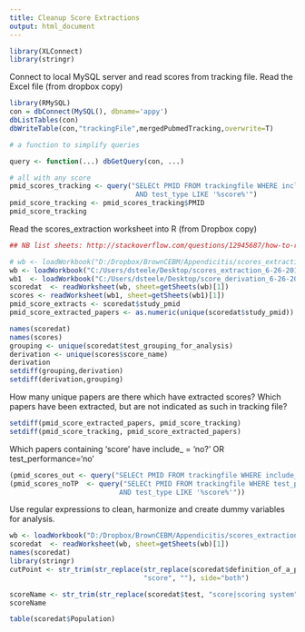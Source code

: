 ```yaml
---
title: Cleanup Score Extractions
output: html_document
---
```



```r
library(XLConnect)
library(stringr)
```

Connect to local MySQL server and read scores from tracking file.
Read the Excel file (from dropbox copy)

```r
library(RMySQL)
con = dbConnect(MySQL(), dbname='appy')
dbListTables(con)
dbWriteTable(con,"trackingFile",mergedPubmedTracking,overwrite=T)

# a function to simplify queries

query <- function(...) dbGetQuery(con, ...) 

# all with any score
pmid_scores_tracking <- query("SELECt PMID FROM trackingfile WHERE include_ = 'yes' AND test_performance = 'yes' 
                               AND test_type LIKE '%score%'")
pmid_score_tracking <- pmid_scores_tracking$PMID
pmid_score_tracking
```

Read the scores_extraction worksheet into R (from Dropbox copy)

```r
## NB list sheets: http://stackoverflow.com/questions/12945687/how-to-read-all-worksheets-in-an-excel-workbook-into-an-r-list-with-data-frame-e

# wb <- loadWorkbook("D:/Dropbox/BrownCEBM/Appendicitis/scores_extraction_6-23-2014.xlsx")
wb <- loadWorkbook("C:/Users/dsteele/Desktop/scores_extraction_6-26-2014.xlsx")
wb1  <- loadWorkbook("C:/Users/dsteele/Desktop/score_derivation_6-26-2014.xlsx")
scoredat  <- readWorksheet(wb, sheet=getSheets(wb)[1])
scores <- readWorksheet(wb1, sheet=getSheets(wb1)[1])
pmid_score_extracts <- scoredat$study_pmid
pmid_score_extracted_papers <- as.numeric(unique(scoredat$study_pmid))

names(scoredat)
names(scores)
grouping <- unique(scoredat$test_grouping_for_analysis)
derivation <- unique(scores$score_name)
derivation
setdiff(grouping,derivation)
setdiff(derivation,grouping)
```

How many unique papers are there which have extracted scores?
Which papers have been extracted, but are not indicated as such in tracking file?

```r

setdiff(pmid_score_extracted_papers, pmid_score_tracking)
setdiff(pmid_score_tracking, pmid_score_extracted_papers)


```

Which papers containing 'score' have include_ = 'no?' OR test_performance='no'

```r
(pmid_scores_out <- query("SELECt PMID FROM trackingfile WHERE include_ = 'no?' AND test_type LIKE '%score%'"))
(pmid_scores_noTP  <- query("SELECt PMID FROM trackingfile WHERE test_performance = 'no?' 
                           AND test_type LIKE '%score%'"))

```

Use regular expressions to clean, harmonize and create dummy variables for analysis.


```r
wb <- loadWorkbook("D:/Dropbox/BrownCEBM/Appendicitis/scores_extraction_6-23-2014.xlsx")
scoredat  <- readWorksheet(wb, sheet=getSheets(wb)[1])
names(scoredat)
library(stringr)
cutPoint <- str_trim(str_replace(str_replace(scoredat$definition_of_a_positive_test, ">=", ""),
                                 "score", ""), side="both")

scoreName <- str_trim(str_replace(scoredat$test, "score|scoring system", ""), side="both")
scoreName

table(scoredat$Population)
```





